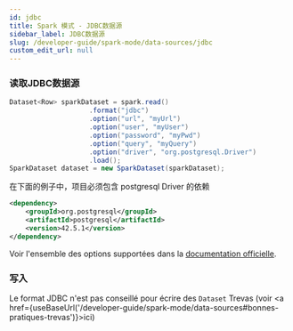 ```yaml
---
id: jdbc
title: Spark 模式 - JDBC数据源
sidebar_label: JDBC数据源
slug: /developer-guide/spark-mode/data-sources/jdbc
custom_edit_url: null
---
```



### 读取JDBC数据源

```java
Dataset<Row> sparkDataset = spark.read()
                    .format("jdbc")
                    .option("url", "myUrl")
                    .option("user", "myUser")
                    .option("password", "myPwd")
                    .option("query", "myQuery")
                    .option("driver", "org.postgresql.Driver")
                    .load();
SparkDataset dataset = new SparkDataset(sparkDataset);
```

在下面的例子中，项目必须包含 postgresql Driver 的依赖
```xml
<dependency>
    <groupId>org.postgresql</groupId>
    <artifactId>postgresql</artifactId>
    <version>42.5.1</version>
</dependency>
```

Voir l'ensemble des options supportées dans la [documentation officielle](https://spark.apache.org/docs/latest/sql-data-sources-jdbc.html#data-source-option).

### 写入

Le format JDBC n'est pas conseillé pour écrire des `Dataset` Trevas (voir <a href={useBaseUrl('/developer-guide/spark-mode/data-sources#bonnes-pratiques-trevas')}>ici</a>)
